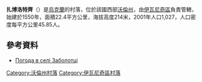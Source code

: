 {{coord|50|37|47|N|24|17|13|E|scale:30000|display=title}}

'''扎博洛特齊'''（{{lang-uk|Заболотці|Zabolottsi}}）是[[烏克蘭|烏克蘭]]的村落，位於該國西部[[沃倫州|沃倫州]]，由[[伊瓦尼奇區|伊瓦尼奇區]]負責管轄，始建於1550年，面積22.4平方公里，海拔高度214米，2001年人口1,027，人口密度每平方公里45.85人。

==參考資料==
* [http://weather.in.ua/ua/volynskaja/8041 Погода в селі Заболотці] {{Wayback|url=http://weather.in.ua/ua/volynskaja/8041 |date=20111219110333 }}

[[Category:沃倫州村落|Category:沃倫州村落]]
[[Category:伊瓦尼奇區村落|Category:伊瓦尼奇區村落]]


{{Volyn-geo-stub}}
